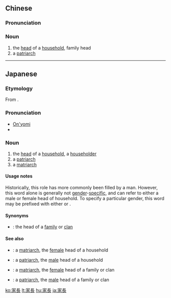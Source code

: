 {{also|家长}}
==Chinese==
{{zh-forms|s=家长}}

===Pronunciation===
{{zh-pron
|m=jiāzhǎng
|c=gaa1 zoeng2
|h=pfs=kâ-chóng
|mn=ka-tiúⁿ/ke-tiúⁿ
|cat=n
}}

===Noun===
{{zh-noun}}

# the [[head]] of a [[household]], family head
# a [[patriarch]]

----

==Japanese==
{{wikipedia|lang=ja}}
{{ja-kanjitab|か|ちょう|yomi=on}}
{{wikipedia|Householder}}

===Etymology===
From {{etyl|zhx|ja|sort=かちょう}} {{m|zh|家長}}.

===Pronunciation===
* [[音読み|On'yomi]]
* {{IPA|lang=ja|/ka.t͡ɕo.o/|[kät͡ɕʲo̞ː]}}

===Noun===
{{ja-noun|かちょう}}

# the [[head]] of a [[household]], a [[householder]]
# a [[patriarch]]
# a [[matriarch]]

====Usage notes====
Historically, this role has more commonly been filled by a man. However, this word alone is generally not [[gender]]-[[specific]], and can refer to either a male or female head of household. To specify a particular gender, this word may be prefixed with either {{m|ja|女|tr=onna||woman}} or {{m|ja|男|tr=otoko||man}}.

====Synonyms====
* {{ja-r|族長|ぞくちょう}}: the head of a [[family]] or [[clan]]

====See also====
* {{ja-r|女家長|おんな かちょう}}: a [[matriarch]], the [[female]] head of a household
* {{ja-r|男家長|おとこ かちょう}}: a [[patriarch]], the [[male]] head of a household
* {{ja-r|女族長|おんな ぞくちょう}}: a [[matriarch]], the [[female]] head of a family or clan
* {{ja-r|男族長|おとこ ぞくちょう}}: a [[patriarch]], the [[male]] head of a family or clan

[[ko:家長]]
[[lt:家長]]
[[hu:家長]]
[[ja:家長]]